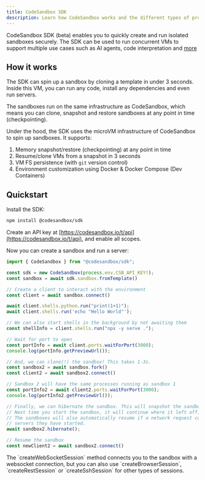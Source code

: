 ```yaml
---
title: CodeSandbox SDK
description: Learn how CodeSandbox works and the different types of projects you can create and develop.
---
```



<Hero
  title="CodeSandbox SDK"
  subtitle="Programmatically spin up (AI) sandboxes"
/>

CodeSandbox SDK (beta) enables you to quickly create and run isolated sandboxes securely.
The SDK can be used to run concurrent VMs to support multiple use cases such as AI agents, code interpretation and [more](/sdk/use-cases.mdx)

## How it works

The SDK can spin up a sandbox by cloning a template in under 3 seconds. Inside this VM, you can run any code, install any dependencies and even run servers.

The sandboxes run on the same infrastructure as CodeSandbox, which means you can clone, snapshot and restore sandboxes at any point in time (checkpointing).

Under the hood, the SDK uses the microVM infrastructure of CodeSandbox to spin up sandboxes. It supports:

1. Memory snapshot/restore (checkpointing) at any point in time
2. Resume/clone VMs from a snapshot in 3 seconds
3. VM FS persistence (with `git` version control)
4. Environment customization using Docker & Docker Compose (Dev Containers)

## Quickstart

Install the SDK:

```bash
npm install @codesandbox/sdk
```

Create an API key at [https://codesandbox.io/t/api](https://codesandbox.io/t/api), and enable all scopes.

Now you can create a sandbox and run a server:

```js
import { CodeSandbox } from "@codesandbox/sdk";

const sdk = new CodeSandbox(process.env.CSB_API_KEY!);
const sandbox = await sdk.sandbox.fromTemplate()

// Create a client to interact with the environment
const client = await sandbox.connect()

await client.shells.python.run("print(1+1)");
await client.shells.run('echo "Hello World"');

// We can also start shells in the background by not awaiting them
const shellInfo = client.shells.run("npx -y serve .");

// Wait for port to open
const portInfo = await client.ports.waitForPort(3000);
console.log(portInfo.getPreviewUrl());

// And, we can clone(!) the sandbox! This takes 1-3s.
const sandbox2 = await sandbox.fork()
const client2 = await sandbox2.connect()

// Sandbox 2 will have the same processes running as sandbox 1
const portInfo2 = await client2.ports.waitForPort(3000);
console.log(portInfo2.getPreviewUrl());

// Finally, we can hibernate the sandbox. This will snapshot the sandbox and stop it.
// Next time you start the sandbox, it will continue where it left off, as we created a memory snapshot.
// The sandboxes will also automatically resume if a network request comes in for the
// servers they have started.
await sandbox2.hibernate();

// Resume the sandbox
const newClient2 = await sandbox2.connect()
```

<Callout>
The `createWebSocketSession` method connects you to the sandbox with a websocket connection, but you can also use `createBrowserSession`, `createRestSession` or `createSshSession` for other types of sessions.
</Callout>
